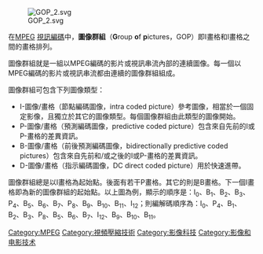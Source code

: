 {{Otheruses|subject=Group Of Pictures的缩写|other=Grand Old Party，美国共和党的简称|共和党 (美国)}}
[[File:GOP_2.svg|thumb]]

在[[MPEG|MPEG]] [[視訊編碼|視訊編碼]]中，'''圖像群組'''（'''G'''roup '''o'''f '''p'''ictures，GOP）即I畫格和I畫格之間的畫格排列。

圖像群組就是一組以MPEG編碼的影片或視訊串流內部的連續圖像。每一個以MPEG編碼的影片或視訊串流都由連續的圖像群組組成。

圖像群組可包含下列圖像類型：

* I-圖像/畫格（節點編碼圖像，intra coded picture）參考圖像，相當於一個固定影像，且獨立於其它的圖像類型。每個圖像群組由此類型的圖像開始。
* P-圖像/畫格（預測編碼圖像，predictive coded picture）包含來自先前的I或P-畫格的差異資訊。
* B-圖像/畫格（前後預測編碼圖像，bidirectionally predictive coded pictures）包含來自先前和/或之後的I或P-畫格的差異資訊。
* D-圖像/畫格（指示編碼圖像，DC direct coded picture）用於快速進帶。

圖像群組總是以I畫格為起始點。後面有若干P畫格。其它的則是B畫格。下一個I畫格即為新的圖像群組的起始點。以上圖為例，顯示的順序是：I<sub>0</sub>、B<sub>1</sub>、B<sub>2</sub>、B<sub>3</sub>、P<sub>4</sub>、B<sub>5</sub>、B<sub>6</sub>、B<sub>7</sub>、P<sub>8</sub>、B<sub>9</sub>、B<sub>10</sub>、B<sub>11</sub>、I<sub>12</sub>；則編解碼順序為：I<sub>0</sub>、P<sub>4</sub>、B<sub>1</sub>、B<sub>2</sub>、B<sub>3</sub>、P<sub>8</sub>、B<sub>5</sub>、B<sub>6</sub>、B<sub>7</sub>、I<sub>12</sub>、B<sub>9</sub>、B<sub>10</sub>、B<sub>11</sub>。
{{compu-stub}}

[[Category:MPEG|Category:MPEG]]
[[Category:視頻壓縮技術|Category:視頻壓縮技術]]
[[Category:影像科技|Category:影像科技]]
[[Category:影像和电影技术|Category:影像和电影技术]]